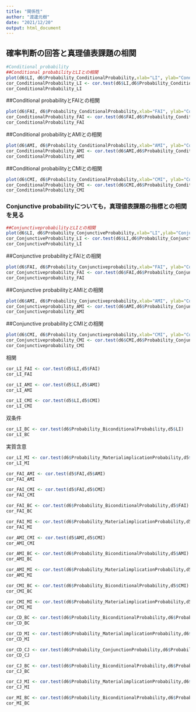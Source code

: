 ```yaml
---
title: "関係性"
author: "渡邊元樹"
date: "2021/12/20"
output: html_document
---
```


## 確率判断の回答と真理値表課題の相関
```r
#Conditional probability
##Conditional probabilityとLIとの相関
plot(d6$LI, d6$Probability_ConditionalProbability,xlab="LI", ylab="Conditional Probability")#散布図
cor_ConditionalProbability_LI <- cor.test(d6$LI,d6$Probability_ConditionalProbability) #相関係数
cor_ConditionalProbability_LI
```


##Conditional probabilityとFAIとの相関
```r
plot(d6$FAI, d6$Probability_ConditionalProbability,xlab="FAI", ylab="Conditional Probability")#散布図
cor_ConditionalProbability_FAI <- cor.test(d6$FAI,d6$Probability_ConditionalProbability) #相関係数
cor_ConditionalProbability_FAI
```

##Conditional probabilityとAMIとの相関
```r
plot(d6$AMI, d6$Probability_ConditionalProbability,xlab="AMI", ylab="Conditional Probability")#散布図
cor_ConditionalProbability_AMI <- cor.test(d6$AMI,d6$Probability_ConditionalProbability) #相関係数
cor_ConditionalProbability_AMI
```
##Conditional probabilityとCMIとの相関
```r
plot(d6$CMI, d6$Probability_ConditionalProbability,xlab="CMI", ylab="Conditional Probability")#散布図
cor_ConditionalProbability_CMI <- cor.test(d6$CMI,d6$Probability_ConditionalProbability) #相関係数
cor_ConditionalProbability_CMI

```

### Conjunctive probabilityについても，真理値表課題の指標との相関を見る
```r

##ConjunctiveprobabilityとLIとの相関
plot(d6$LI, d6$Probability_ConjunctiveProbability,xlab="LI",ylab="ConjunctiveProbability")#散布図
cor_ConjunctiveProbability_LI <- cor.test(d6$LI,d6$Probability_ConjunctionProbability) #相関係数
cor_ConjunctiveProbability_LI

```


##Conjunctive probabilityとFAIとの相関

```r
plot(d6$FAI, d6$Probability_Conjunctiveprobability,xlab="FAI", ylab="Conjunctiveprobability")#散布図
cor_Conjunctiveprobability_FAI <- cor.test(d6$FAI,d6$Probability_ConjunctionProbability) #相関係数
cor_Conjunctiveprobability_FAI
```

##Conjunctive probabilityとAMIとの相関

```r
plot(d6$AMI, d6$Probability_Conjunctiveprobability,xlab="AMI", ylab="Conjunctiveprobability")#散布図
cor_Conjunctiveprobability_AMI <- cor.test(d6$AMI,d6$Probability_ConjunctionProbability) #相関係数
cor_Conjunctiveprobability_AMI
```

##Conjunctive probabilityとCMIとの相関
```r
plot(d6$CMI, d6$Probability_Conjunctiveprobability,xlab="CMI", ylab="Conjunctiveprobability")#散布図
cor_Conjunctiveprobability_CMI <- cor.test(d6$CMI,d6$Probability_ConjunctionProbability) #相関係数
cor_Conjunctiveprobability_CMI

```


相関
```r
cor_LI_FAI <- cor.test(d5$LI,d5$FAI) 
cor_LI_FAI
```

```r
cor_LI_AMI <- cor.test(d5$LI,d5$AMI) 
cor_LI_AMI
```

```r
cor_LI_CMI <- cor.test(d5$LI,d5$CMI) 
cor_LI_CMI
```
双条件
```r
cor_LI_BC <- cor.test(d6$Probability_BiconditionalProbability,d5$LI) 
cor_LI_BC
```

実質含意
```r
cor_LI_MI <- cor.test(d6$Probability_MaterialimplicationProbability,d5$LI) 
cor_LI_MI
```

```r
cor_FAI_AMI <- cor.test(d5$FAI,d5$AMI) 
cor_FAI_AMI
```

```r
cor_FAI_CMI <- cor.test(d5$FAI,d5$CMI) 
cor_FAI_CMI
```

```r
cor_FAI_BC <- cor.test(d6$Probability_BiconditionalProbability,d5$FAI) 
cor_FAI_BC
```

```r
cor_FAI_MI <- cor.test(d6$Probability_MaterialimplicationProbability,d5$FAI) 
cor_FAI_MI
```


```r
cor_AMI_CMI <- cor.test(d5$AMI,d5$CMI) 
cor_AMI_CMI
```

```r
cor_AMI_BC <- cor.test(d6$Probability_BiconditionalProbability,d5$AMI) 
cor_AMI_BC
```

```r
cor_AMI_MI <- cor.test(d6$Probability_MaterialimplicationProbability,d5$AMI) 
cor_AMI_MI
```

```r
cor_CMI_BC <- cor.test(d6$Probability_BiconditionalProbability,d5$CMI) 
cor_CMI_BC
```

```r
cor_CMI_MI <- cor.test(d6$Probability_MaterialimplicationProbability,d5$CMI) 
cor_CMI_MI
```


```r
cor_CD_BC <- cor.test(d6$Probability_BiconditionalProbability,d6$Probability_ConditionalProbability) 
cor_CD_BC
```

```r
cor_CD_MI <- cor.test(d6$Probability_MaterialimplicationProbability,d6$Probability_ConditionalProbability) 
cor_CD_MI
```



```r
cor_CD_CJ <- cor.test(d6$Probability_ConjunctionProbability,d6$Probability_ConditionalProbability) 
cor_CD_CJ

```

```r
cor_CJ_BC <- cor.test(d6$Probability_BiconditionalProbability,d6$Probability_ConjunctionProbability) 
cor_CJ_BC
```

```r
cor_CJ_MI <- cor.test(d6$Probability_MaterialimplicationProbability,d6$Probability_ConjunctionProbability) 
cor_CJ_MI
```


```r
cor_MI_BC <- cor.test(d6$Probability_BiconditionalProbability,d6$Probability_MaterialimplicationProbability) 
cor_MI_BC
```



